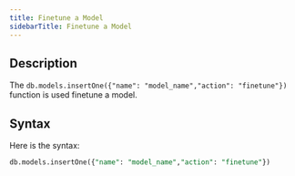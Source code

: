 ```yaml
---
title: Finetune a Model
sidebarTitle: Finetune a Model
---
```


## Description

The `db.models.insertOne({"name": "model_name","action": "finetune"})` function is used finetune a model.

## Syntax

Here is the syntax:

```sql
db.models.insertOne({"name": "model_name","action": "finetune"})
```
